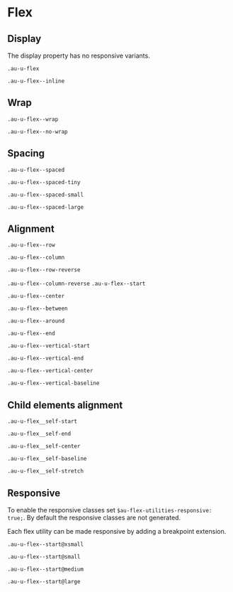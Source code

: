 
<Meta title="Utilities/Flex" />

<style>{`
  .sbdocs-p,
  .sbdocs-ul,
  .sbdocs-li,
  .sbdocs-p code {
    font-weight: 400;
    font-size: 1.6rem;
  }

  .sbdocs-a {
    display: inline-flex;
    align-items: center;
    font-family: var(--au-font);
    transition: color var(--au-transition), text-decoration var(--au-transition);
    font-weight: var(--au-regular);
    text-decoration: underline;
    text-decoration-color: var(--au-blue-300);
    color: var(--au-blue-700);
  }

  .sbdocs-a:visited {
    color: var(--au-blue-700);
  }

  .sbdocs-a:hover,
  .sbdocs-a:focus {
    color: var(--au-blue-900);
    text-decoration-color: var(--au-blue-200);
  }

  .sbdocs-a:focus {
    outline: var(--au-outline);
    outline-offset: var(--au-outline-offset);
  }

  code {
    font-family: courier, monospace;
  }

  .os-content {
    background-color: var(--au-gray-100);
  }
`}</style>

# Flex

## Display

The display property has no responsive variants.

`.au-u-flex`

`.au-u-flex--inline`

## Wrap

`.au-u-flex--wrap`

`.au-u-flex--no-wrap`

## Spacing

`.au-u-flex--spaced`

`.au-u-flex--spaced-tiny`

`.au-u-flex--spaced-small`

`.au-u-flex--spaced-large`

## Alignment

`.au-u-flex--row`

`.au-u-flex--column`

`.au-u-flex--row-reverse`


`.au-u-flex--column-reverse`
`.au-u-flex--start`

`.au-u-flex--center`

`.au-u-flex--between`

`.au-u-flex--around`

`.au-u-flex--end`

`.au-u-flex--vertical-start`

`.au-u-flex--vertical-end`

`.au-u-flex--vertical-center`

`.au-u-flex--vertical-baseline`

## Child elements alignment

`.au-u-flex__self-start`

`.au-u-flex__self-end `

`.au-u-flex__self-center `

`.au-u-flex__self-baseline`

`.au-u-flex__self-stretch`

## Responsive

To enable the responsive classes set `$au-flex-utilities-responsive: true;`. By default the responsive classes are not generated.

Each flex utility can be made responsive by adding a breakpoint extension.

`.au-u-flex--start@xsmall`

`.au-u-flex--start@small`

`.au-u-flex--start@medium`

`.au-u-flex--start@large`
